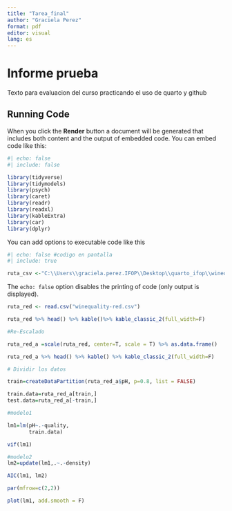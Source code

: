 ```yaml
---
title: "Tarea_final"
author: "Graciela Perez"
format: pdf
editor: visual
lang: es
---
```


# Informe prueba

Texto para evaluacion del curso 
practicando el uso de quarto y github

## Running Code

When you click the **Render** button a document will be generated that includes both content and the output of embedded code. You can embed code like this:

```r
#| echo: false
#| include: false 

library(tidyverse)
library(tidymodels)
library(psych)
library(caret)
library(readr)
library(readxl)
library(kableExtra)
library(car)
library(dplyr)
```

You can add options to executable code like this

```r
#| echo: false #codigo en pantalla
#| include: true

ruta_csv <-"C:\\Users\\graciela.perez.IFOP\\Desktop\\quarto_ifop\\winequality-red.csv"
```

The `echo: false` option disables the printing of code (only output is displayed).

```r
ruta_red <- read.csv("winequality-red.csv")

ruta_red %>% head() %>% kable()%>% kable_classic_2(full_width=F)
```

```r
#Re-Escalado

ruta_red_a =scale(ruta_red, center=T, scale = T) %>% as.data.frame()

ruta_red_a %>% head() %>% kable() %>% kable_classic_2(full_width=F)
```

```r
# Dividir los datos

train=createDataPartition(ruta_red_a$pH, p=0.8, list = FALSE)

train.data=ruta_red_a[train,]
test.data=ruta_red_a[-train,]

```

```r
#modelo1

lm1=lm(pH~.-quality,
       train.data)

vif(lm1)
```

```r
#modelo2
lm2=update(lm1,.~.-density)

AIC(lm1, lm2)
```

```r
par(mfrow=c(2,2))

plot(lm1, add.smooth = F)
```
